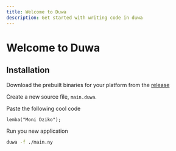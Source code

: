 ```yaml
---
title: Welcome to Duwa
description: Get started with writing code in duwa
---
```


# Welcome to Duwa

## Installation

Download the prebuilt binaries for your platform from the [release](https://github.com/sevenreup/duwa/releases)

Create a new source file, `main.duwa`.

Paste the following cool code

```duwa
lemba("Moni Dziko");
```

Run you new application

```bash
duwa -f ./main.ny
```
